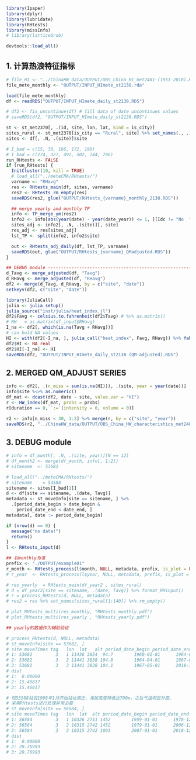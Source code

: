 ```r
library(Ipaper)
library(dplyr)
library(lubridate)
library(RHtests)
library(missInfo)
# library(latticeGrob)

devtools::load_all()
```

## 1. 计算热浪特征指标

```r
# file_HI <- "../ChinaHW_data/OUTPUT/OBS_China_HI_met2481-(1951-2018).RDS"
file_mete_monthly <- "OUTPUT/INPUT_HImete_st2138.rda"

load(file_mete_monthly)
df <- readRDS("OUTPUT/INPUT_HImete_daily_st2138.RDS")

# df2 <- fix_uncontinue(df) # fill data of date uncontinues values
# saveRDS(df2, "OUTPUT/INPUT_HImete_daily_st2138.RDS")
```

```r
st <- st_met2370[, .(id, site, lon, lat, kind = is_city)]
sites_rural <- st_met2370[is_city == "Rural", site] %>% set_names(., .)
sites <- df[, .N, .(site)]$site

# I_bad = c(15, 30, 166, 172, 190)
# I_bad = c(274, 327, 492, 502, 744, 796)
run_RHtests <- FALSE
if (run_RHtests) {
  InitCluster(10, kill = TRUE)
  # load_all("../meteCMA/RHtests/")
  varname <- "RHavg"
  res <- RHtests_main(df, sites, varname)
  res2 <- RHtests_rm_empty(res)
  saveRDS(res2, glue("OUTPUT/RHtests_{varname}_monthly_2138.RDS"))

  ## merge yearly and monthly TP
  info <- TP_merge_ym(res2)
  info2 <- info[abs(year(date) - year(date_year)) <= 1, ][Idc != "No  ", ]
  sites_adj <- info2[, .N, .(site)][, site]
  res_adj <- res[sites_adj]
  lst_TP <- split(info2, info2$site)

  out <- RHtests_adj_daily(df, lst_TP, varname)
  saveRDS(out, glue("OUTPUT/RHtests_{varname}_QMadjusted.RDS"))
}
```

```r
## DEBUG module ----------------------------------------------------------------
d_Tavg <- merge_adjusted(df, "Tavg")
d_RHavg <- merge_adjusted(df, "RHavg")
df2 <- merge(d_Tavg, d_RHavg, by = c("site", "date"))
setkeyv(df2, c("site", "date"))

library(JuliaCall)
julia <- julia_setup()
julia_source("inst/julia/heat_index.jl")
df2$Favg <- celsius.to.fahrenheit(df2$Tavg) # %>% as.matrix()
# RH   = as.matrix(df_input$RHavg)
I_na <- df2[, which(is.na(Tavg + RHavg))]
# can hold NA values
HI <- with(df2[-I_na, ], julia_call("heat_index", Favg, RHavg)) %>% fahrenheit.to.celsius()
df2$HI <- NA_real_
df2$HI[-I_na] <- HI
saveRDS(df2, "OUTPUT/INPUT_HImete_daily_st2138 (QM-adjusted).RDS")
```


## 2. MERGED QM_ADJUST SERIES 

```r
info <- df2[, .(n_miss = sum(is.na(HI))), .(site, year = year(date))]
info$site %<>% as.numeric()
df_mat <- dcast(df2, date ~ site, value.var = "HI")
r <- HW_index(df_mat, probs = probs)
r[duration == 0, `:=`(intensity = 0, volume = 0)]

r2 <- info[n_miss < 30, 1:2] %>% merge(r, by = c("site", "year"))
saveRDS(r2, "../ChinaHW_data/OUTPUT/OBS_China_HW_characteristics_met2481-(1951-2018)-(QM-adjusted).RDS")
```

## 3. DEBUG module 
```r
# info = df_month[, .N, .(site, year)][N == 12]
# df_month2 <- merge(df_month, info[, 1:2])
# sitename  <- 53682

# load_all("../meteCMA/RHtests/")
# sitename    = 53588
sitename <- sites[I_bad[1]]
d <- df[site == sitename, .(date, Tavg)]
metadata <- st_moveInfo[site == sitename, ] %>%
  .[period_date_begin > date_begin &
    period_date_end < date_end, ]
metadata[, date := period_date_begin]

if (nrow(d) == 0) {
  message("no data!")
  return()
}
l <- RHtests_input(d)

## 以monthly为准
prefix <- "./OUTPUT/example01"
r_month <- RHtests_process(l$month, NULL, metadata, prefix, is_plot = FALSE, maxgap = 366)
# r_year  <- RHtests_process(l$year, NULL, metadata, prefix, is_plot = FALSE, maxgap = 366)
```

```r
# res_yearly  = RHtests_main(df_year2 , sites_rural)
# d = df_year2[site == sitename, .(date, Tavg)] %>% format_RHinput()
# r = process_RHtests(d, NULL, metadata)
# res2 = res %>% set_names(sites_rural[1:140]) %>% rm_empty()

# plot_RHtests_multi(res_monthly, "RHtests_monthly.pdf")
# plot_RHtests_multi(res_yearly , "RHtests_yearly.pdf")

## yearly的数据作为辅助验证

# process_RHtests(d, NULL, metadata)
# st_moveInfo[site == 53682, ]
# site moveTimes tag   lon  lat   alt period_date_begin period_date_end date_begin   date_end n_all n_period
# 1: 53682         3   1 11436 3854  94.7        1960-01-01      1964-03-31 1960-01-01 2018-12-31 21550     1552
# 2: 53682         3   2 11441 3838 104.8        1964-04-01      1967-04-30 1960-01-01 2018-12-31 21550     1125
# 3: 53682         3   3 11441 3838 104.1        1967-05-01      2018-12-31 1960-01-01 2018-12-31 21550    18873
# dist
# 1:  0.00000
# 2: 15.46817
# 3: 15.46817

# 现53588站自1998年1月开始站址南迁，海拔高度降低近700m，之后气温明显升高。
# 采用RHtests进行处理非常必要
# st_moveInfo[site == 56584, ]
# site moveTimes tag   lon  lat  alt period_date_begin period_date_end date_begin   date_end n_all n_period
# 1: 56584         3   1 10326 2751 1452        1959-01-01      1978-12-31 1959-01-01 2018-12-31 21915     7305
# 2: 56584         3   2 10315 2742 1452        1979-01-01      2006-12-31 1959-01-01 2018-12-31 21915    10227
# 3: 56584         3   3 10315 2742 1093        2007-01-01      2018-12-31 1959-01-01 2018-12-31 21915     4383
# dist
# 1:  0.00000
# 2: 20.76993
# 3: 20.76993
```
